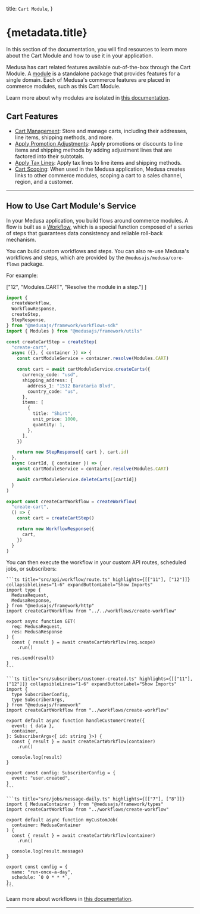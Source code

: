 
  title: `Cart Module`,
}

# {metadata.title}

In this section of the documentation, you will find resources to learn more about the Cart Module and how to use it in your application.

Medusa has cart related features available out-of-the-box through the Cart Module. A [module](!docs!/learn/fundamentals/modules) is a standalone package that provides features for a single domain. Each of Medusa's commerce features are placed in commerce modules, such as this Cart Module.

<Note>

Learn more about why modules are isolated in [this documentation](!docs!/learn/fundamentals/modules/isolation).

</Note>

## Cart Features

- [Cart Management](./concepts/page.mdx): Store and manage carts, including their addresses, line items, shipping methods, and more.
- [Apply Promotion Adjustments](./promotions/page.mdx): Apply promotions or discounts to line items and shipping methods by adding adjustment lines that are factored into their subtotals.
- [Apply Tax Lines](./tax-lines/page.mdx): Apply tax lines to line items and shipping methods.
- [Cart Scoping](./links-to-other-modules/page.mdx): When used in the Medusa application, Medusa creates links to other commerce modules, scoping a cart to a sales channel, region, and a customer.

---

## How to Use Cart Module's Service

In your Medusa application, you build flows around commerce modules. A flow is built as a [Workflow](!docs!/learn/fundamentals/workflows), which is a special function composed of a series of steps that guarantees data consistency and reliable roll-back mechanism. 

You can build custom workflows and steps. You can also re-use Medusa's workflows and steps, which are provided by the `@medusajs/medusa/core-flows` package.

For example:

  ["12", "Modules.CART", "Resolve the module in a step."]
]

```ts title="src/workflows/create-cart.ts" highlights={highlights}
import { 
  createWorkflow, 
  WorkflowResponse,
  createStep,
  StepResponse,
} from "@medusajs/framework/workflows-sdk"
import { Modules } from "@medusajs/framework/utils"

const createCartStep = createStep(
  "create-cart",
  async ({}, { container }) => {
    const cartModuleService = container.resolve(Modules.CART)

    const cart = await cartModuleService.createCarts({
      currency_code: "usd",
      shipping_address: {
        address_1: "1512 Barataria Blvd",
        country_code: "us",
      },
      items: [
        {
          title: "Shirt",
          unit_price: 1000,
          quantity: 1,
        },
      ],
    })

    return new StepResponse({ cart }, cart.id)
  },
  async (cartId, { container }) => {
    const cartModuleService = container.resolve(Modules.CART)

    await cartModuleService.deleteCarts([cartId])
  }
)

export const createCartWorkflow = createWorkflow(
  "create-cart",
  () => {
    const cart = createCartStep()

    return new WorkflowResponse({
      cart,
    })
  }
)
```

You can then execute the workflow in your custom API routes, scheduled jobs, or subscribers:

<CodeTabs group="resource-types">
  <CodeTab label="API Route" value="api-route">
    
    ```ts title="src/api/workflow/route.ts" highlights={[["11"], ["12"]]} collapsibleLines="1-6" expandButtonLabel="Show Imports"
    import type {
      MedusaRequest,
      MedusaResponse,
    } from "@medusajs/framework/http"
    import createCartWorkflow from "../../workflows/create-workflow"

    export async function GET(
      req: MedusaRequest,
      res: MedusaResponse
    ) {
      const { result } = await createCartWorkflow(req.scope)
        .run()

      res.send(result)
    }
    ```

  </CodeTab>
  <CodeTab label="Subscriber" value="subscriber">
    
    ```ts title="src/subscribers/customer-created.ts" highlights={[["11"], ["12"]]} collapsibleLines="1-6" expandButtonLabel="Show Imports"
    import {
      type SubscriberConfig,
      type SubscriberArgs,
    } from "@medusajs/framework"
    import createCartWorkflow from "../workflows/create-workflow"

    export default async function handleCustomerCreate({
      event: { data },
      container,
    }: SubscriberArgs<{ id: string }>) {
      const { result } = await createCartWorkflow(container)
        .run()

      console.log(result)
    }

    export const config: SubscriberConfig = {
      event: "user.created",
    }
    ```

  </CodeTab>
  <CodeTab label="Scheduled Job" value="scheduled-job">
    
    ```ts title="src/jobs/message-daily.ts" highlights={[["7"], ["8"]]}
    import { MedusaContainer } from "@medusajs/framework/types"
    import createCartWorkflow from "../workflows/create-workflow"

    export default async function myCustomJob(
      container: MedusaContainer
    ) {
      const { result } = await createCartWorkflow(container)
        .run()

      console.log(result.message)
    }

    export const config = {
      name: "run-once-a-day",
      schedule: `0 0 * * *`,
    };
    ```

  </CodeTab>
</CodeTabs>

Learn more about workflows in [this documentation](!docs!/learn/fundamentals/workflows).

---

<CommerceModuleSections name="Cart" />